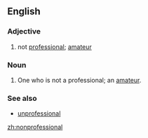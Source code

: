 ==English==

===Adjective===
{{en-adj|-}}

# not [[professional]]; [[amateur]]

===Noun===
{{en-noun}}

# One who is not a professional; an [[amateur]].

===See also===
* [[unprofessional]]

[[zh:nonprofessional]]